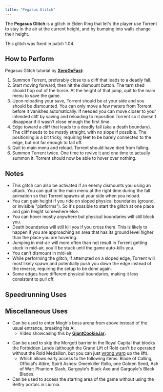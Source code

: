 ```yaml
---
title: "Pegasus Glitch"
---
```


The **Pegasus Glitch** is a glitch in Elden Ring that let's the player use Torrent to stay in the air at the current height, and by bumping into walls change their height.

This glitch was fixed in patch 1.04.

## How to Perform

Pegasus Glitch tutorial by **[XeroGoFast](https://www.youtube.com/user/xeroxthemachine/videos):**

1. Summon Torrent, preferably close to a cliff that leads to a deadly fall.
2. Start moving forward, then hit the dismount button. The tarnished should hop out of the horse. At the height of that jump, quit to the main menu to save the game.
3. Upon reloading your save, Torrent should be at your side and you should be dismounted. You can only move a few meters from Torrent before it vanishes automatically. If needed you can move closer to your intended cliff by saving and reloading to reposition Torrent so it doesn't disappear if it wasn't close enough the first time.
4. Edge toward a cliff that leads to a deadly fall (aka a death boundary). The cliff needs to be mostly straight, with no slope if possible. The positioning is a bit tricky, requiring feet to be barely connected to the edge, but not far enough to fall off.
5. Quit to main menu and reload. Torrent should have died from falling.
6. Summon Torrent twice. One time to revive it and one time to actually summon it. Torrent should now be able to hover over nothing.

## Notes

- This glitch can also be activated if an enemy dismounts you using an attack. You can quit to the main menu at the right time during the fall animation so that Torrent spawns at your side when you reload.
- You can gain height if you ride on sloped physical boundaries (ground, or invisible "platforms"). So it's possible to start the glitch at one place and gain height somewhere else.
- You can hover mostly anywhere but physical boundaries will still block you.
- Death boundaries will still kill you if you cross them. This is likely to happen if you are approaching an area that has its ground level higher than the place you are hovering.
- Jumping in mid-air will more often than not result in Torrent getting stuck in mid-air, you'll be stuck until the game auto-kills you.
- You can't dismount in mid-air.
- While performing the glitch, if attempted on a sloped edge, Torrent will most likely spawn and potentially push you down the edge instead of the reverse, requiring the setup to be done again.
- Some edges have different physical boundaries, making it less consistent to pull off.

## Speedrunning Uses

## Miscellaneous Uses

- Can be used to enter Mogh's boss arena from above instead of the usual entrance, breaking his AI.
  - Video showcasing this by **[GiantCookieJar](https://www.youtube.com/channel/UCJ3sL2bDfLh8rt-BNIgvdrA):**

* Can be used to skip the Morgott barrier in the Royal Capital that blocks the Forbidden Lands (although the Grand Lift of Rold can't be operated without the Rold Medallion, but you can just [wrong warp](/eldenring/wrong-warp) up the lift).
  - Which allows early access to the following items: Blade of Calling, Official's Attire, Spirit Ashes: Omenkiller Rollo, one Golden Seed, Ash of War: Phantom Slash, Gargoyle's Black Axe and Gargoyle's Black Blades.
* Can be used to access the starting area of the game without using the Belfry portals in Liurnia.